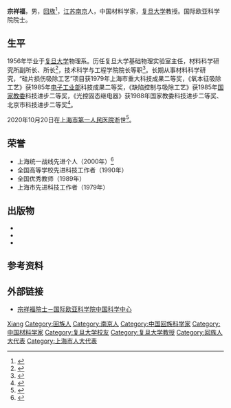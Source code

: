 {{人物信息框
| 姓名     = 宗祥福
| 性别     = 男
| 出生日期 = 1935年2月
| 出生地点 = 
| 逝世日期 = {{Dda|2020|10|20|1935|2}}
| 逝世地点 = [[上海市|上海市]]
| 籍贯     = [[江苏|江苏]][[南京|南京]]
| 民族     = [[回族|回族]]
| 教育程度 = 
| 母校     = [[复旦大学|复旦大学]]
| 政党     = 
| 职业     = 
}}
'''宗祥福'''{{BD|1935年|2月|2020年|10月20日|catIdx=Zong}}，男，[[回族|回族]]<ref>{{cite book |author1=张声作 |title=当代中国少数民族名人录 |date=1992 |publisher=华文出版社 |isbn=7507501124 |page=228}}</ref>，[[江苏|江苏]][[南京|南京]]人，中国材料学家，[[复旦大学|复旦大学]]教授。国际欧亚科学院院士。

==生平==
1956年毕业于[[复旦大学|复旦大学]]物理系。历任复旦大学基础物理实验室主任，材料科学研究所副所长、所长<ref>{{cite book |editor=编委会 |title=上海高等教育系统教授录（续） |date=1994 |publisher=同济大学出版社 |isbn=7560813968 |page=387}}</ref>，技术科学与工程学院院长等职<ref>{{cite web |title=百名东阳籍教授节日回乡献策 |url=http://www.gmw.cn/01gmrb/2001-10/07/01-9B82342DEDBE037348256ADE000285F6.htm |publisher=光明日报 |date=2001-10-07 |access-date=2020-10-27 |archive-date=2006-03-22 |archive-url=https://web.archive.org/web/20060322085402/http://www.gmw.cn/01gmrb/2001-10/07/01-9B82342DEDBE037348256ADE000285F6.htm |dead-url=no }}</ref>。长期从事材料科学研究，“硅片损伤吸除工艺”项目获1979年上海市重大科技成果二等奖，《氧本征吸除工艺》获1985年[[中华人民共和国电子工业部|电子工业部]]科技成果二等奖，《缺陷控制与吸除工艺》获1985年[[国家教委|国家教委]]科技进步二等奖，《光控固态继电器》获1988年国家教委科技进步二等奖、北京市科技进步二等奖<ref>{{cite book |editor=上海民族志编纂委员会 |title=上海民族志 |date=1997 |publisher=上海社会科学院出版社 |isbn=7-80618-338-8}}</ref>。

2020年10月20日在[[上海市第一人民医院|上海市第一人民医院]]逝世<ref>{{cite web |title=宗祥福先生讣告 |url=https://mse.fudan.edu.cn/ce/0e/c22912a249358/page.htm |publisher=复旦大学材料科学系 |date=2020-10-20 |access-date=2020-10-27 |archive-date=2020-10-30 |archive-url=https://web.archive.org/web/20201030083028/https://mse.fudan.edu.cn/ce/0e/c22912a249358/page.htm |dead-url=no }}</ref>。
==荣誉==
*上海统一战线先进个人（2000年）<ref>{{cite book |editor=上海年鉴编纂委员会 |title=上海年鉴2001 |date=2001 |publisher=上海年鉴社 |issn=1008-1046}}</ref>
*全国高等学校先进科技工作者（1990年）
*全国优秀教师（1989年）
*上海市先进科技工作者（1979年）
==出版物==
{{ref begin}}
*{{cite book |editor=宗祥福 |editor2=李川 |title=电子材料实验 |date=2004 |publisher=[[复旦大学出版社|复旦大学出版社]] |location=上海 |isbn=7-309-04025-2}}
*{{cite book |editor=宗祥福 |editor2=翁渝民 |title=材料物理基础 |date=2001 |publisher=复旦大学出版社 |location=上海 |isbn=7-309-03050-8}}
*{{cite book |translator=宗祥福 吴新仁 |title=材超大规模集成电路电镜分析 |date=1989 |publisher=复旦大学出版社 |location=上海}}
{{ref end}}
==参考资料==
{{reflist}}
==外部链接==
*[http://bj.ieaschina.org/content/details_61_23391.html 宗祥福院士－国际欧亚科学院中国科学中心]
{{Authority control}}
{{DEFAULTSORT:Zong}}
[[Category:宗姓|Xiang]]
[[Category:回族人|Category:回族人]]
[[Category:南京人|Category:南京人]]
[[Category:中国回族科学家|Category:中国回族科学家]]
[[Category:中国材料学家|Category:中国材料学家]]
[[Category:复旦大学校友|Category:复旦大学校友]]
[[Category:复旦大学教授|Category:复旦大学教授]]
[[Category:回族人大代表|Category:回族人大代表]]
[[Category:上海市人大代表|Category:上海市人大代表]]